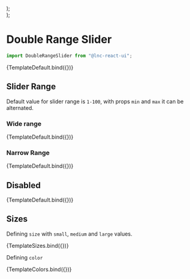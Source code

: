 
<Meta title="Inputs/Double Range Slider" component={DoubleRangeSlider} />


  <div style={{ display: "flex", flexDirection: "column", gap: "20px" }}>
    <DoubleRangeSlider {...args} size="small" />
    <DoubleRangeSlider {...args} size="medium" />
    <DoubleRangeSlider {...args} size="large" />
  </div>
);

  <div style={{ display: "flex", flexDirection: "column", gap: "15px" }}>
    <DoubleRangeSlider {...args} color="primary" />
    <DoubleRangeSlider {...args} color="secondary" />
    <DoubleRangeSlider {...args} color="success" />
    <DoubleRangeSlider {...args} color="warning" />
    <DoubleRangeSlider {...args} color="danger" />
    <DoubleRangeSlider {...args} color="info" />
  </div>
);

# Double Range Slider
```jsx
import DoubleRangeSlider from "@lnc-react-ui";
```

<Canvas withSource="open">
  <Story name="Default" args={{}}>
    {TemplateDefault.bind({})}
  </Story>
</Canvas>

## Slider Range

Default value for slider range is `1-100`, with props `min` and `max` it can be alternated.

### Wide range

<Canvas withSource="open">
  <Story
    name="Wide Range"
    args={{
      minValue: -300,
      maxValue: 200,
      min: -500,
      max: 500,
    }}
  >
    {TemplateDefault.bind({})}
  </Story>
</Canvas>

### Narrow Range

<Canvas withSource="open">
  <Story
    name="Narrow Range"
    args={{
      minValue: 2,
      maxValue: 5,
      min: 1,
      max: 10,
    }}
  >
    {TemplateDefault.bind({})}
  </Story>
</Canvas>

## Disabled

<Canvas>
  <Story
    name="Disabled"
    args={{
      disabled: true,
      minValue: 20,
      maxValue: 40,
    }}
  >
    {TemplateDefault.bind({})}
  </Story>
</Canvas>

## Sizes

Defining `size` with `small`, `medium` and `large` values.

<Canvas>
  <Story
    name="Sizes"
    args={{
      minValue: 20,
      maxValue: 80,
    }}
  >
    {TemplateSizes.bind({})}
  </Story>
</Canvas>

Defining `color`

<Canvas>
  <Story
    name="Colors"
    args={{
      minValue: 20,
      maxValue: 80,
    }}
  >
    {TemplateColors.bind({})}
  </Story>
</Canvas>
